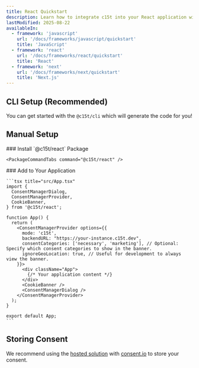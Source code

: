 ```yaml
---
title: React Quickstart
description: Learn how to integrate c15t into your React application with this step-by-step guide. We'll cover installation, configuration, and basic usage.
lastModified: 2025-08-22
availableIn:
  - framework: 'javascript'
    url: '/docs/frameworks/javascript/quickstart'
    title: 'JavaScript'
  - framework: 'react'
    url: '/docs/frameworks/react/quickstart'
    title: 'React'
  - framework: 'next'
    url: '/docs/frameworks/next/quickstart'
    title: 'Next.js'
---
```


## CLI Setup (Recommended)

You can get started with the `@c15t/cli` which will generate the code for you!

<PackageCommandTabs command="@c15t/cli generate" />

## Manual Setup

<Steps>
  <Step>
    ### Install `@c15t/react` Package

    <PackageCommandTabs command="@c15t/react" />
  </Step>

  <Step>
    ### Add to Your Application

    ```tsx title="src/App.tsx"
    import { 
      ConsentManagerDialog,
      ConsentManagerProvider,
      CookieBanner,
    } from '@c15t/react';

    function App() {
      return (
        <ConsentManagerProvider options={{  
          mode: 'c15t', 
          backendURL: "https://your-instance.c15t.dev",
          consentCategories: ['necessary', 'marketing'], // Optional: Specify which consent categories to show in the banner. 
          ignoreGeoLocation: true, // Useful for development to always view the banner.
        }}>
          <div className="App">
            {/* Your application content */}
          </div>
          <CookieBanner />
          <ConsentManagerDialog />
        </ConsentManagerProvider>
      );
    }

    export default App;
    ```
  </Step>
</Steps>

## Storing Consent

We recommend using the [hosted solution](/docs/frameworks/react/storing-consent/hosted) with [consent.io](https://consent.io) to store your consent.

